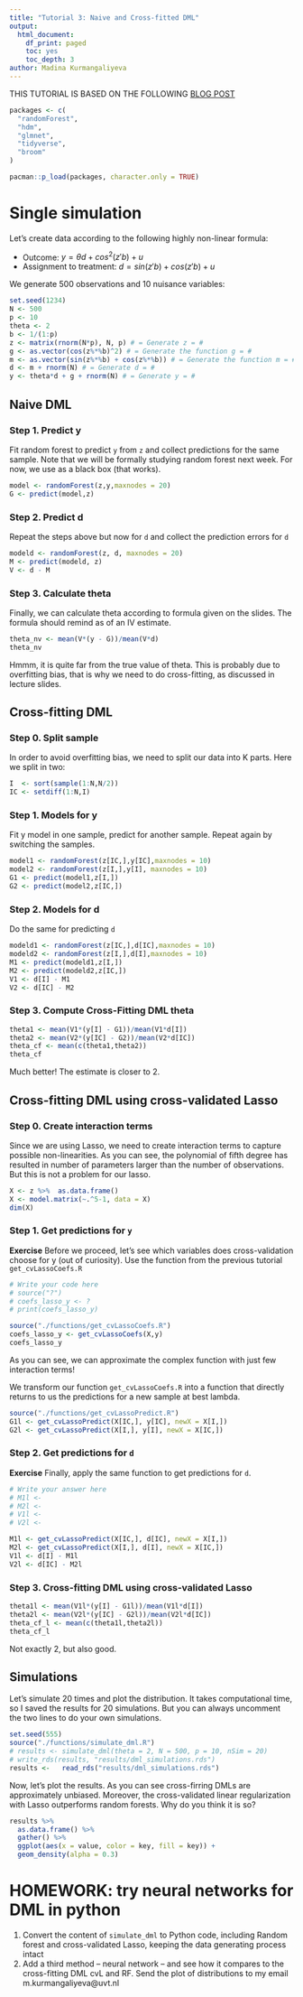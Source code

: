 ```yaml
---
title: "Tutorial 3: Naive and Cross-fitted DML"
output:
  html_document:
    df_print: paged
    toc: yes
    toc_depth: 3
author: Madina Kurmangaliyeva
---
```

THIS TUTORIAL IS BASED ON THE FOLLOWING [BLOG POST](https://www.r-bloggers.com/cross-fitting-double-machine-learning-estimator/)

```r
packages <- c(
  "randomForest",
  "hdm",
  "glmnet",
  "tidyverse",
  "broom"
)

pacman::p_load(packages, character.only = TRUE)
```


# Single simulation

Let's create data according to the following highly non-linear formula:

* Outcome: $y = \theta d + cos^2 ( z'b) + u$
* Assignment to treatment: $d = sin(z'b) + cos(z'b) + u$

We generate 500 observations and 10 nuisance variables:

```r
set.seed(1234)
N <- 500
p <- 10
theta <- 2
b <- 1/(1:p) 
z <- matrix(rnorm(N*p), N, p) # = Generate z = #
g <- as.vector(cos(z%*%b)^2) # = Generate the function g = #
m <- as.vector(sin(z%*%b) + cos(z%*%b)) # = Generate the function m = #
d <- m + rnorm(N) # = Generate d = #
y <- theta*d + g + rnorm(N) # = Generate y = #
```

## Naive DML

### Step 1. Predict y

Fit random forest to predict `y` from `z` and collect predictions for the same sample. Note that we will be formally studying random forest next week. For now, we use as a black box (that works).

```r
model <- randomForest(z,y,maxnodes = 20)
G <- predict(model,z)
```


### Step 2. Predict d

Repeat the steps above but now for `d` and collect the prediction errors for `d`

```r
modeld <- randomForest(z, d, maxnodes = 20)
M <- predict(modeld, z)
V <- d - M
```

### Step 3. Calculate theta 

Finally, we can calculate theta according to formula given on the slides. The formula should remind as of an IV estimate.

```r
theta_nv <- mean(V*(y - G))/mean(V*d)
theta_nv
```

Hmmm, it is quite far from the true value of theta. This is probably due to overfitting bias, that is why we need to do cross-fitting, as discussed in lecture slides.

## Cross-fitting DML

### Step 0. Split sample

In order to avoid overfitting bias, we need to split our data into K parts. Here we split in two:

```r
I  <- sort(sample(1:N,N/2))
IC <- setdiff(1:N,I)
```

  
### Step 1. Models for y

Fit y model in one sample, predict for another sample. Repeat again by switching the samples.

```r
model1 <- randomForest(z[IC,],y[IC],maxnodes = 10)
model2 <- randomForest(z[I,],y[I], maxnodes = 10)
G1 <- predict(model1,z[I,])
G2 <- predict(model2,z[IC,])
```
  
### Step 2. Models for d
  
Do the same for predicting `d`

```r
modeld1 <- randomForest(z[IC,],d[IC],maxnodes = 10)
modeld2 <- randomForest(z[I,],d[I],maxnodes = 10)
M1 <- predict(modeld1,z[I,])
M2 <- predict(modeld2,z[IC,])
V1 <- d[I] - M1
V2 <- d[IC] - M2
```

### Step 3. Compute Cross-Fitting DML theta

```r
theta1 <- mean(V1*(y[I] - G1))/mean(V1*d[I])
theta2 <- mean(V2*(y[IC] - G2))/mean(V2*d[IC])
theta_cf <- mean(c(theta1,theta2))
theta_cf
```

Much better! The estimate is closer to 2.

## Cross-fitting DML using cross-validated Lasso

### Step 0. Create interaction terms

Since we are using Lasso, we need to create interaction terms to capture possible non-linearities. As you can see, the polynomial of fifth degree has resulted in number of parameters larger than the number of observations. But this is not a problem for our lasso.

```r
X <- z %>%  as.data.frame()
X <- model.matrix(~.^5-1, data = X)
dim(X)
```

### Step 1. Get predictions for `y`

**Exercise**  Before we proceed, let's see which variables does cross-validation choose for y (out of curiosity). Use the function from the previous tutorial `get_cvLassoCoefs.R`

```r
# Write your code here
# source("?")
# coefs_lasso_y <- ?
# print(coefs_lasso_y)

```


```r
source("./functions/get_cvLassoCoefs.R")
coefs_lasso_y <- get_cvLassoCoefs(X,y)
coefs_lasso_y

```

As you can see, we can approximate the complex function  with just few interaction terms!

We transform our function `get_cvLassoCoefs.R` into a function that directly returns to us the predictions for a new sample at best lambda.
```r
source("./functions/get_cvLassoPredict.R")
G1l <- get_cvLassoPredict(X[IC,], y[IC], newX = X[I,])
G2l <- get_cvLassoPredict(X[I,], y[I], newX = X[IC,])
```

### Step 2. Get predictions for `d`

**Exercise** Finally, apply the same function to get predictions for `d`.

```r
# Write your answer here
# M1l <- 
# M2l <- 
# V1l <- 
# V2l <- 
```



```r
M1l <- get_cvLassoPredict(X[IC,], d[IC], newX = X[I,])
M2l <- get_cvLassoPredict(X[I,], d[I], newX = X[IC,])
V1l <- d[I] - M1l
V2l <- d[IC] - M2l
```


### Step 3. Cross-fitting DML using cross-validated Lasso

```r
theta1l <- mean(V1l*(y[I] - G1l))/mean(V1l*d[I])
theta2l <- mean(V2l*(y[IC] - G2l))/mean(V2l*d[IC])
theta_cf_l <- mean(c(theta1l,theta2l))
theta_cf_l 
```

Not exactly 2, but also good.

## Simulations 

Let's simulate 20 times and plot the distribution. It takes computational time, so I saved the results for 20 simulations. But you can always uncomment the two lines to do your own simulations.

```r
set.seed(555)
source("./functions/simulate_dml.R")
# results <- simulate_dml(theta = 2, N = 500, p = 10, nSim = 20)
# write_rds(results, "results/dml_simulations.rds")
results <-   read_rds("results/dml_simulations.rds")
```

Now, let's plot the results. As you can see cross-firring DMLs are approximately unbiased. Moreover, the cross-validated linear regularization with Lasso outperforms random forests. Why do you think it is so?

```r
results %>% 
  as.data.frame() %>% 
  gather() %>% 
  ggplot(aes(x = value, color = key, fill = key)) +
  geom_density(alpha = 0.3)
```

# HOMEWORK: try neural networks for DML in python

1) Convert the content of `simulate_dml` to Python code, including Random forest and cross-validated Lasso, keeping the data generating process intact
2) Add a third method -- neural network -- and see how it compares to the cross-fitting DML cvL and RF. Send the plot of distributions to my email m.kurmangaliyeva@uvt.nl




